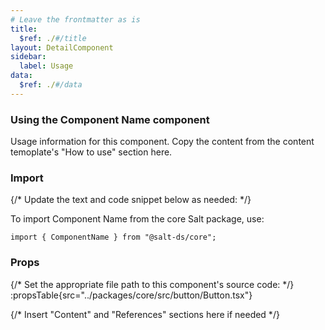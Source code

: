 ```yaml
---
# Leave the frontmatter as is
title:
  $ref: ./#/title
layout: DetailComponent
sidebar:
  label: Usage
data:
  $ref: ./#/data
---
```


### Using the Component Name component

Usage information for this component. Copy the content from the content
temoplate's "How to use" section here.

### Import

{/* Update the text and code snippet below as needed: */}

To import Component Name from the core Salt package, use:

```
import { ComponentName } from "@salt-ds/core";
```

### Props

{/* Set the appropriate file path to this component's source code: */}
:propsTable{src="../packages/core/src/button/Button.tsx"}

{/* Insert "Content" and "References" sections here if needed */}
